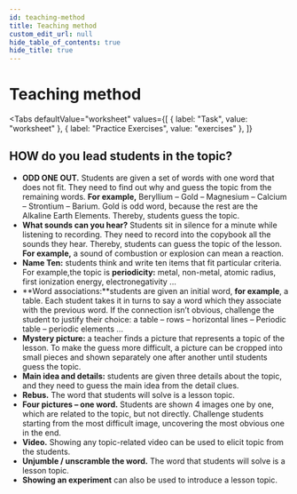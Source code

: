 ```yaml
---
id: teaching-method
title: Teaching method
custom_edit_url: null
hide_table_of_contents: true
hide_title: true
---
```



<Theme periodicity />

# Teaching method

<Tabs
  defaultValue="worksheet"
  values={[
    { label: "Task", value: "worksheet" },
    { label: "Practice Exercises", value: "exercises" },
  ]}
>

<TabItem value="worksheet">

## HOW do you lead students in the topic?

- **ODD ONE OUT.** Students are given a set of words with one word that does not fit. They need to find out why and guess the topic from the remaining words. **For example,** Beryllium – Gold – Magnesium – Calcium – Strontium – Barium. Gold is odd word, because the rest are the Alkaline Earth Elements. Thereby, students guess the topic.
- **What sounds can you hear?** Students sit in silence for a minute while listening to recording. They need to record into the copybook all the sounds they hear. Thereby, students can guess the topic of the lesson. **For example,** a sound of combustion or explosion can mean a reaction.
- **Name Ten:** students think and write ten items that fit particular criteria. For example,the topic is **periodicity:** metal, non-metal, atomic radius, first ionization energy, electronegativity ...
- **Word associations:**students are given an initial word, **for example**, a table. Each student takes it in turns to say a word which they associate with the previous word. If the connection isn’t obvious, challenge the student to justify their choice: a table – rows – horizontal lines – Periodic table – periodic elements ...
- **Mystery picture:** a teacher finds a picture that represents a topic of the lesson. To make the guess more difficult, a picture can be cropped into small pieces and shown separately one after another until students guess the topic.
- **Main idea and details:** students are given three details about the topic, and they need to guess the main idea from the detail clues.
- **Rebus.** The word that students will solve is a lesson topic.
- **Four pictures – one word.** Students are shown 4 images one by one, which are related to the topic, but not directly. Challenge students starting from the most difficult image, uncovering the most obvious one in the end.
- **Video.** Showing any topic-related video can be used to elicit topic from the students.
- **Unjumble / unscramble the word.** The word that students will solve is a lesson topic.
- **Showing an experiment** can also be used to introduce a lesson topic.

</TabItem>

<TabItem value="exercises">
  <Frame src="https://learningapps.org/watch?v=pn3vskght21" height="550px" />
</TabItem>

</Tabs>




